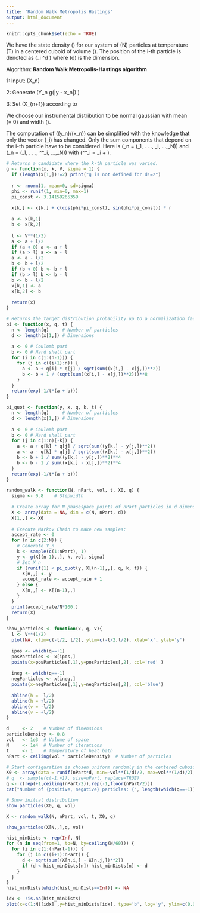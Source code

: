 ```yaml
---
title: 'Random Walk Metropolis Hastings'
output: html_document
---
```


```r
knitr::opts_chunk$set(echo = TRUE)
```

We have the state density \(\rho\) for our system of \(N\) particles at temperature \(T\) in a centered cuboid of volume \(\Lambda\). The position of the i-th particle is denoted as \(\mathbf{r}_i \in \mathbb{R}^d \) where \(d\) is the dimension.

\begin{equation}
\pi(\{\mathbf{r}_k\}) \sim \exp\big[ -\frac1T \sum_{i<j} V_{ij} \big]\;, \qquad V_{ij} = \dfrac{q_i q_j}{|\mathbf{r}_i - \mathbf{r}_j|} + \dfrac{1}{|\mathbf{r}_i - \mathbf{r}_j|^8}
\end{equation}

Algorithm: **Random Walk Metropolis-Hastings algorithm**

1: Input: \(X_n\) 

2: Generate \(Y_n \sim g(|y - x_n|) \) 

3: Set \(X_{n+1}\) according to 
\begin{equation}
X_{n+1} =\left\{
                \begin{array}{ll}
                  y_n \;\text{ with probability } \min\left\{\dfrac{\pi(y_n)}{\pi(x_n)},\, 1\right\}\\
                  x_n \;\text{ otherwise}
                \end{array}
              \right.
\end{equation}


We choose our instrumental distribution to be normal gaussian with mean \(\mu = 0\) and width \(\sigma\).
\begin{equation}
g(r) = \dfrac{1}{\sqrt{2\pi\sigma^2}} \exp\left( - \dfrac{r^2}{2\sigma^2} \right)
\end{equation}

The computation of \(\pi(y_n)/\pi(x_n)\) can be simplified with the knowledge that only the vector \(\mathbf{r}_i\) has changed. Only the sum components that depend on the i-th particle have to be considered. Here is \(\mathbf{x}_n = (\mathbf{r}_1, . . ., \mathbf{r}_i, ...,\mathbf{r}_N)\) and \(\mathbf{y}_n = (\mathbf{r}_1, . . ., \mathbf{r}^*_i, ...,\mathbf{r}_N)\) with \(\mathbf{r}^*_i = \mathbf{r}_i + \mathbf{G}\).
\begin{align}
\dfrac{\pi(y_n)}{\pi(x_n)} &= \dfrac{\exp\left[ -\frac1T \sum_{j\neq i} \dfrac{q_i q_j}{|\mathbf{r}^*_i - \mathbf{r}_j|} + \dfrac{1}{|\mathbf{r}^*_i - \mathbf{r}_j|^8} \right]}{\exp\left[ -\frac1T \sum_{j\neq i} \dfrac{q_i q_j}{|\mathbf{r}_i - \mathbf{r}_j|} + \dfrac{1}{|\mathbf{r}_i - \mathbf{r}_j|^8} \right]} \\
&= \exp\left[ -\frac1T \sum_{j\neq i} \dfrac{q_i q_j}{|\mathbf{r}^*_i - \mathbf{r}_j|} - \dfrac{q_i q_j}{|\mathbf{r}_i - \mathbf{r}_j|} + \dfrac{1}{|\mathbf{r}^*_i - \mathbf{r}_j|^8} - \dfrac{1}{|\mathbf{r}_i - \mathbf{r}_j|^8} \right]
\end{align}

```r
# Returns a candidate where the k-th particle was varied.
g <- function(x, k, V, sigma = 1) {
  if (length(x[1,])!=2) print("g is not defined for d!=2")
  
  r <- rnorm(1, mean=0, sd=sigma)
  phi <- runif(1, min=0, max=1)
  pi_const <- 3.14159265359
  
  x[k,] <- x[k,] + c(cos(phi*pi_const), sin(phi*pi_const)) * r
  
  a <- x[k,1]
  b <- x[k,2]
  
  l <- V**(1/2)
  a <- a + l/2
  if (a < 0) a <- a + l
  if (a > l) a <- a - l
  a <- a - l/2
  b <- b + l/2
  if (b < 0) b <- b + l
  if (b > l) b <- b - l
  b <- b - l/2
  x[k,1] <- a
  x[k,2] <- b
  
  return(x)
}

# Returns the target distribution probability up to a normalization factor
pi <- function(x, q, t) {
  n <- length(q)     # Number of particles
  d <- length(x[1,]) # Dimensions
  
  a <- 0 # Coulomb part
  b <- 0 # Hard shell part
  for (i in c(1:(n-1))) {
    for (j in c((i+1):n)) {
      a <- a + q[i] * q[j] / sqrt(sum((x[i,] - x[j,])**2))
      b <- b + 1 / (sqrt(sum((x[i,] - x[j,])**2)))**8
    }
  }
  return(exp(-1/t*(a + b)))
}

pi_quot <- function(y, x, q, k, t) {
  n <- length(q)     # Number of particles
  d <- length(x[1,]) # Dimensions
  
  a <- 0 # Coulomb part
  b <- 0 # Hard shell part
  for (j in c(1:n)[-k]) {
    a <- a + q[k] * q[j] / sqrt(sum((y[k,] - y[j,])**2))
    a <- a - q[k] * q[j] / sqrt(sum((x[k,] - x[j,])**2))
    b <- b + 1 / sum((y[k,] - y[j,])**2)**4
    b <- b - 1 / sum((x[k,] - x[j,])**2)**4
  }
  return(exp(-1/t*(a + b)))
}
```

```r
random_walk <- function(N, nPart, vol, t, X0, q) {
  sigma <- 0.8    # Stepwidth
  
  # Create array for N phasespace points of nPart particles in d dimensions.
  X <- array(data = NA, dim = c(N, nPart, d))
  X[1,,] <- X0
  
  # Execute Markov Chain to make new samples:
  accept_rate <- 0
  for (n in c(2:N)) {
    # Generate Y_n
    k <- sample(c(1:nPart), 1)
    y <- g(X[(n-1),,], k, vol, sigma)
    # Set X_n
    if (runif(1) < pi_quot(y, X[(n-1),,], q, k, t)) {
      X[n,,] <- y
      accept_rate <- accept_rate + 1
    } else {
      X[n,,] <- X[(n-1),,]
    }
  }
  print(accept_rate/N*100.)
  return(X)
}
```

```r
show_particles <- function(x, q, V){
  l <- V**(1/2)
  plot(NA, xlim=c(-l/2, l/2), ylim=c(-l/2,l/2), xlab='x', ylab='y')
  
  ipos <- which(q==+1)
  posParticles <- x[ipos,]
  points(x=posParticles[,1],y=posParticles[,2], col='red' )
  
  ineg <- which(q==-1)
  negParticles <- x[ineg,]
  points(x=negParticles[,1],y=negParticles[,2], col='blue')
  
  abline(h = -l/2)
  abline(h = +l/2)
  abline(v = -l/2)
  abline(v = +l/2)
}
```

```r
d     <- 2    # Number of dimensions
particleDensity <- 0.8
vol   <- 1e3  # Volume of space
N     <- 1e4  # Number of iterations
t     <- 1    # Temperature of heat bath
nPart <- ceiling(vol * particleDensity)  # Number of particles

# Start configuration is chosen uniform randomly in the centered cuboid with volume vol.
X0 <- array(data = runif(nPart*d, min=-vol**(1/d)/2, max=vol**(1/d)/2), dim = c(nPart, d))
# q  <- sample(c(-1,+1), size=nPart, replace=TRUE)
q <- c(rep(+1,ceiling(nPart/2)),rep(-1,floor(nPart/2)))
cat("Number of {positive, negative} particles: {", length(which(q==+1)), ",", length(which(q==-1)),"}\n")

# Show initial distribution
show_particles(X0, q, vol)

X <- random_walk(N, nPart, vol, t, X0, q)

show_particles(X[N,,],q, vol)
```

```r
hist_minDists <- rep(Inf, N)
for (n in seq(from=1, to=N, by=ceiling(N/60))) {
  for (i in c(1:(nPart-1))) {
    for (j in c((i+1):nPart)) {
      d <- sqrt(sum((X[n,i,] - X[n,j,])**2))
      if (d < hist_minDists[n]) hist_minDists[n] <- d 
    }
  }
}
hist_minDists[which(hist_minDists==Inf)] <- NA
```
```r
idx <- !is.na(hist_minDists)
plot(x=c(1:N)[idx] ,y=hist_minDists[idx], type='b', log='y', ylim=c(0.01,2))
```